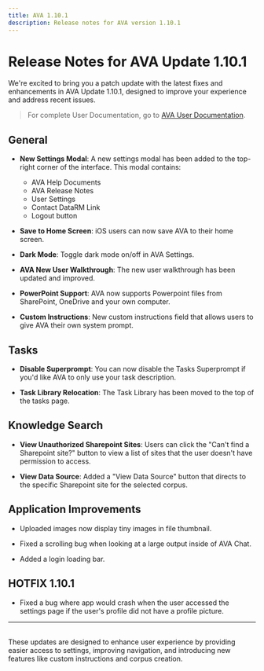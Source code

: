 ```yaml
---
title: AVA 1.10.1
description: Release notes for AVA version 1.10.1
---
```


# Release Notes for AVA Update 1.10.1

We're excited to bring you a patch update with the latest fixes and enhancements in AVA Update 1.10.1, designed to improve your experience and address recent issues.

> For complete User Documentation, go to [AVA User Documentation](https://datarm.notion.site/AVA-User-Documentation-d522aab7765b4f4aaf38aeaf0186e66e).

## General

- **New Settings Modal**: A new settings modal has been added to the top-right corner of the interface. This modal contains:
  - AVA Help Documents
  - AVA Release Notes
  - User Settings
  - Contact DataRM Link
  - Logout button

- **Save to Home Screen**: iOS users can now save AVA to their home screen.

- **Dark Mode**: Toggle dark mode on/off in AVA Settings.

- **AVA New User Walkthrough**: The new user walkthrough has been updated and improved.

- **PowerPoint Support**: AVA now supports Powerpoint files from SharePoint, OneDrive and your own computer.

- **Custom Instructions**: New custom instructions field that allows users to give AVA their own system prompt.

## Tasks

- **Disable Superprompt**: You can now disable the Tasks Superprompt if you'd like AVA to only use your task description.

- **Task Library Relocation**: The Task Library has been moved to the top of the tasks page.

## Knowledge Search

- **View Unauthorized Sharepoint Sites**: Users can click the "Can't find a Sharepoint site?" button to view a list of sites that the user doesn't have permission to access.

- **View Data Source**: Added a "View Data Source" button that directs to the specific Sharepoint site for the selected corpus.

## Application Improvements

- Uploaded images now display tiny images in file thumbnail.

- Fixed a scrolling bug when looking at a large output inside of AVA Chat.

- Added a login loading bar.

## HOTFIX 1.10.1

- Fixed a bug where app would crash when the user accessed the settings page if the user's profile did not have a profile picture.

---
\
These updates are designed to enhance user experience by providing easier access to settings, improving navigation, and introducing new features like custom instructions and corpus creation.
